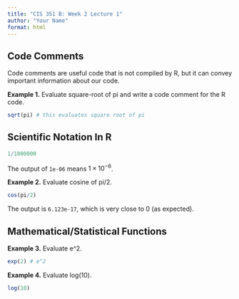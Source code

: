 ```yaml
---
title: "CIS 351 B: Week 2 Lecture 1"
author: "Your Name"
format: html
---
```


## Code Comments

Code comments are useful code that is not compiled by R, but it can convey important information about our code.

**Example 1.** Evaluate square-root of pi and write a code comment for the R code.

```r
sqrt(pi) # this evaluates square root of pi
```

## Scientific Notation In R

```r
1/1000000
```

The output of `1e-06` means $1 \times 10^{-6}$.

**Example 2.** Evaluate cosine of pi/2.

```r
cos(pi/2)
```

The output is `6.123e-17`, which is very close to 0 (as expected).

## Mathematical/Statistical Functions


**Example 3.** Evaluate e^2.
```r
exp(2) # e^2
```

**Example 4.** Evaluate log(10).

```r
log(10) 
```